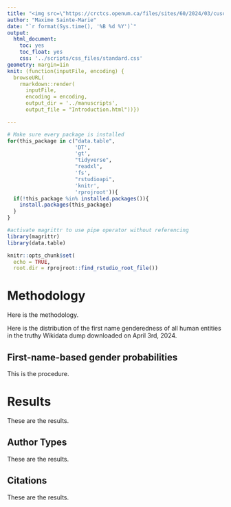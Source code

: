 ```yaml
---
title: "<img src=\"https://crctcs.openum.ca/files/sites/60/2024/03/cuso2.png\" style=\"float: left;margin-right:25px; margin-top:7.5px; height:150px\"/> Workshop on Computational Text Analysis"
author: "Maxime Sainte-Marie"
date: "`r format(Sys.time(), '%B %d %Y')`"
output:
  html_document:
    toc: yes
    toc_float: yes
    css: '../scripts/css_files/standard.css'
geometry: margin=1in
knit: (function(inputFile, encoding) {
  browseURL(
    rmarkdown::render(
      inputFile,
      encoding = encoding,
      output_dir = '../manuscripts',
      output_file = "Introduction.html"))})

---
```


```r
# Make sure every package is installed
for(this_package in c("data.table",
                      'DT',
                      'gt',
                      "tidyverse",
                      "readxl",
                      'fs',
                      "rstudioapi",
                      'knitr',
                      'rprojroot')){
  if(!this_package %in% installed.packages()){
    install.packages(this_package)
  }
}

#activate magrittr to use pipe operator without referencing
library(magrittr)
library(data.table)

knitr::opts_chunk$set(
  echo = TRUE,
  root.dir = rprojroot::find_rstudio_root_file())

```

# Methodology

Here is the methodology.

Here is the distribution of the first name genderedness of all human entities in the truthy Wikidata dump downloaded on April 3rd, 2024.


## First-name-based gender probabilities

This is the procedure.

# Results

These are the results.

## Author Types

These are the results.

## Citations

These are the results.
